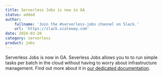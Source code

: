 ```yaml
---
title: Serverless Jobs is now in GA
status: added
author:
    fullname: 'Join the #serverless-jobs channel on Slack.'
    url: 'https://slack.scaleway.com'
date: 2024-03-28
category: serverless
product: jobs
---
```


Serverless Jobs is now in GA. Severless Jobs allows you to to run simple tasks per batch in the cloud without having to worry about infrastructure management. Find out more about it in [our dedicated documentation](/serverless-jobs/).

